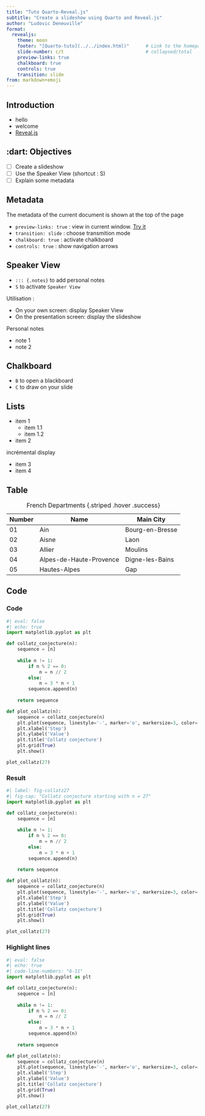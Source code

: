 ```yaml
---
title: "Tuto Quarto-Reveal.js"
subtitle: "Create a slideshow using Quarto and Reveal.js"
author: "Ludovic Deneuville"
format:
  revealjs:
    theme: moon
    footer: "[Quarto-tuto](../../index.html)"      # Link to the homepage
    slide-number: c/t                              # collapsed/total
    preview-links: true
    chalkboard: true
    controls: true
    transition: slide
from: markdown+emoji
---
```


## Introduction

- hello
- welcome
- [Reveal.js](https://quarto.org/docs/presentations/revealjs/)


## :dart: Objectives

- [ ] Create a slideshow
- [ ] Use the Speaker View (shortcut : S)
- [ ] Explain some metadata


## Metadata

The metadata of the current document is shown at the top of the page

- `preview-links: true` : view in current window. [Try it](https://quarto.org/docs/presentations/revealjs/)
- `transition: slide` : choose transmition mode
- `chalkboard: true` : activate chalkboard
- `controls: true` : show navigation arrows


## Speaker View

- `::: {.notes}` to add personal notes
- `S` to activate `Speaker View`

Utilisation :

- On your own screen: display Speaker View
- On the presentation screen: display the slideshow

::: {.notes}
Personal notes

- note 1
- note 2
:::


## Chalkboard

* `B` to open a blackboard
* `C` to draw on your slide


## Lists

- item 1
  - item 1.1
  - item 1.2
- item 2

incrémental display

::: incremental
- item 3
- item 4
:::


## Table

| Number | Name                    | Main City          |
| ------ | ----------------------- | ------------------ |
| 01     | Ain                     | Bourg-en-Bresse    |
| 02     | Aisne                   | Laon               |
| 03     | Allier                  | Moulins            |
| 04     | Alpes-de-Haute-Provence | Digne-les-Bains    |
| 05     | Hautes-Alpes            | Gap                |

: French Departments {.striped .hover .success}


## Code{.smaller}

::: {.panel-tabset .nav-pills}

### Code

```python
#| eval: false
#| echo: true
import matplotlib.pyplot as plt

def collatz_conjecture(n):
    sequence = [n]
    
    while n != 1:
        if n % 2 == 0:
            n = n // 2
        else:
            n = 3 * n + 1
        sequence.append(n)
    
    return sequence

def plot_collatz(n):
    sequence = collatz_conjecture(n)
    plt.plot(sequence, linestyle='-', marker='o', markersize=3, color='darkcyan')
    plt.xlabel('Step')
    plt.ylabel('Value')
    plt.title('Collatz conjecture')
    plt.grid(True)
    plt.show()

plot_collatz(27)
```


### Result

```python
#| label: fig-collatz27
#| fig-cap: "Collatz conjecture starting with n = 27"
import matplotlib.pyplot as plt

def collatz_conjecture(n):
    sequence = [n]
    
    while n != 1:
        if n % 2 == 0:
            n = n // 2
        else:
            n = 3 * n + 1
        sequence.append(n)
    
    return sequence

def plot_collatz(n):
    sequence = collatz_conjecture(n)
    plt.plot(sequence, linestyle='-', marker='o', markersize=3, color='darkcyan')
    plt.xlabel('Step')
    plt.ylabel('Value')
    plt.title('Collatz conjecture')
    plt.grid(True)
    plt.show()

plot_collatz(27)
```

### Highlight lines

```python
#| eval: false
#| echo: true
#| code-line-numbers: "6-11"
import matplotlib.pyplot as plt

def collatz_conjecture(n):
    sequence = [n]
    
    while n != 1:
        if n % 2 == 0:
            n = n // 2
        else:
            n = 3 * n + 1
        sequence.append(n)
    
    return sequence

def plot_collatz(n):
    sequence = collatz_conjecture(n)
    plt.plot(sequence, linestyle='-', marker='o', markersize=3, color='darkcyan')
    plt.xlabel('Step')
    plt.ylabel('Value')
    plt.title('Collatz conjecture')
    plt.grid(True)
    plt.show()

plot_collatz(27)
```

:::